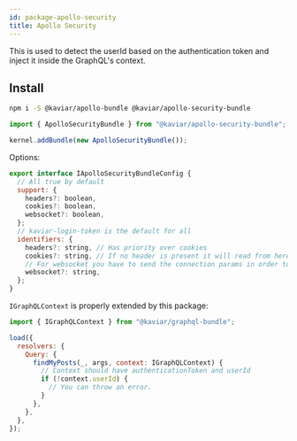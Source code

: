 ```yaml
---
id: package-apollo-security
title: Apollo Security
---
```



<PackageHeader version="1.0.3" packageName="apollo-security-bundle" containsTypeDefs />

This is used to detect the userId based on the authentication token and inject it inside the GraphQL's context.

## Install

```bash
npm i -S @kaviar/apollo-bundle @kaviar/apollo-security-bundle
```

```typescript
import { ApolloSecurityBundle } from "@kaviar/apollo-security-bundle";

kernel.addBundle(new ApolloSecurityBundle());
```

Options:

```js
export interface IApolloSecurityBundleConfig {
  // All true by default
  support: {
    headers?: boolean,
    cookies?: boolean,
    websocket?: boolean,
  };
  // kaviar-login-token is the default for all
  identifiers: {
    headers?: string, // Has priority over cookies
    cookies?: string, // If no header is present it will read from here
    // For websocket you have to send the connection params in order to work
    websocket?: string,
  };
}
```

`IGraphQLContext` is properly extended by this package:

```js
import { IGraphQLContext } from "@kaviar/graphql-bundle";

load({
  resolvers: {
    Query: {
      findMyPosts(_, args, context: IGraphQLContext) {
        // Context should have authenticationToken and userId
        if (!context.userId) {
          // You can throw an error.
        }
      },
    },
  },
});
```

